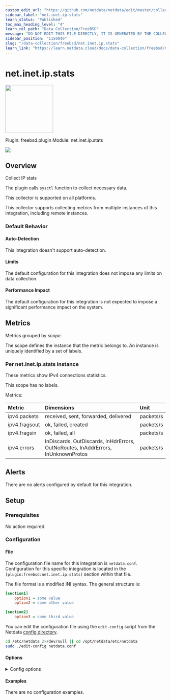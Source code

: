 ```yaml
---
custom_edit_url: "https://github.com/netdata/netdata/edit/master/collectors/freebsd.plugin/metadata.yaml"
sidebar_label: "net.inet.ip.stats"
learn_status: "Published"
toc_max_heading_level: "4"
learn_rel_path: "Data Collection/FreeBSD"
message: "DO NOT EDIT THIS FILE DIRECTLY, IT IS GENERATED BY THE COLLECTOR'S metadata.yaml FILE"
sidebar_position: "1150040"
slug: "/data-collection/freebsd/net.inet.ip.stats"
learn_link: "https://learn.netdata.cloud/docs/data-collection/freebsd/net.inet.ip.stats"
---
```



# net.inet.ip.stats


<img src="https://netdata.cloud/img/network.svg" width="150"/>


Plugin: freebsd.plugin
Module: net.inet.ip.stats

<img src="https://img.shields.io/badge/maintained%20by-Netdata-%2300ab44" />

## Overview

Collect IP stats

The plugin calls `sysctl` function to collect necessary data.

This collector is supported on all platforms.

This collector supports collecting metrics from multiple instances of this integration, including remote instances.


### Default Behavior

#### Auto-Detection

This integration doesn't support auto-detection.

#### Limits

The default configuration for this integration does not impose any limits on data collection.

#### Performance Impact

The default configuration for this integration is not expected to impose a significant performance impact on the system.


## Metrics

Metrics grouped by *scope*.

The scope defines the instance that the metric belongs to. An instance is uniquely identified by a set of labels.



### Per net.inet.ip.stats instance

These metrics show IPv4 connections statistics.

This scope has no labels.

Metrics:

| Metric | Dimensions | Unit |
|:------|:----------|:----|
| ipv4.packets | received, sent, forwarded, delivered | packets/s |
| ipv4.fragsout | ok, failed, created | packets/s |
| ipv4.fragsin | ok, failed, all | packets/s |
| ipv4.errors | InDiscards, OutDiscards, InHdrErrors, OutNoRoutes, InAddrErrors, InUnknownProtos | packets/s |



## Alerts

There are no alerts configured by default for this integration.


## Setup

### Prerequisites

No action required.

### Configuration

#### File

The configuration file name for this integration is `netdata.conf`.
Configuration for this specific integration is located in the `[plugin:freebsd:net.inet.ip.stats]` section within that file.

The file format is a modified INI syntax. The general structure is:

```ini
[section1]
    option1 = some value
    option2 = some other value

[section2]
    option3 = some third value
```
You can edit the configuration file using the `edit-config` script from the
Netdata [config directory](/docs/configuring/configuration#the-netdata-config-directory).

```bash
cd /etc/netdata 2>/dev/null || cd /opt/netdata/etc/netdata
sudo ./edit-config netdata.conf
```
#### Options



<details><summary>Config options</summary>

| Name | Description | Default | Required |
|:----|:-----------|:-------|:--------:|
| ipv4 packets | Enable or disable IPv4 packets metric. | yes | False |
| ipv4 fragments sent | Enable or disable IPv4 fragments sent metric. | yes | False |
| ipv4 fragments assembly | Enable or disable IPv4 fragments assembly metric. | yes | False |
| ipv4 errors | Enable or disable IPv4 errors metric. | yes | False |

</details>

#### Examples
There are no configuration examples.


